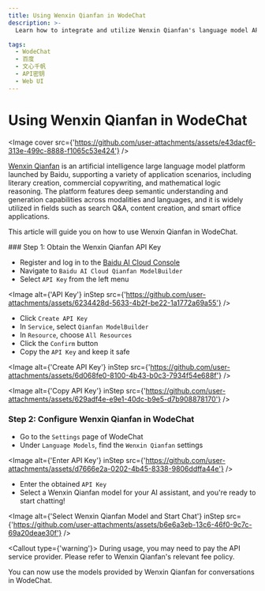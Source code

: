 ```yaml
---
title: Using Wenxin Qianfan in WodeChat
description: >-
  Learn how to integrate and utilize Wenxin Qianfan's language model APIs in WodeChat.

tags:
  - WodeChat
  - 百度
  - 文心千帆
  - API密钥
  - Web UI
---
```


# Using Wenxin Qianfan in WodeChat

<Image cover src={'https://github.com/user-attachments/assets/e43dacf6-313e-499c-8888-f1065c53e424'} />

[Wenxin Qianfan](https://qianfan.cloud.baidu.com/) is an artificial intelligence large language model platform launched by Baidu, supporting a variety of application scenarios, including literary creation, commercial copywriting, and mathematical logic reasoning. The platform features deep semantic understanding and generation capabilities across modalities and languages, and it is widely utilized in fields such as search Q\&A, content creation, and smart office applications.

This article will guide you on how to use Wenxin Qianfan in WodeChat.

<Steps>
  ### Step 1: Obtain the Wenxin Qianfan API Key

  - Register and log in to the [Baidu AI Cloud Console](https://console.bce.baidu.com/)
  - Navigate to `Baidu AI Cloud Qianfan ModelBuilder`
  - Select `API Key` from the left menu

  <Image alt={'API Key'} inStep src={'https://github.com/user-attachments/assets/6234428d-5633-4b2f-be22-1a1772a69a55'} />

  - Click `Create API Key`
  - In `Service`, select `Qianfan ModelBuilder`
  - In `Resource`, choose `All Resources`
  - Click the `Confirm` button
  - Copy the `API Key` and keep it safe

  <Image alt={'Create API Key'} inStep src={'https://github.com/user-attachments/assets/6d068fe0-8100-4b43-b0c3-7934f54e688f'} />

  <Image alt={'Copy API Key'} inStep src={'https://github.com/user-attachments/assets/629adf4e-e9e1-40dc-b9e5-d7b908878170'} />

  ### Step 2: Configure Wenxin Qianfan in WodeChat

  - Go to the `Settings` page of WodeChat
  - Under `Language Models`, find the `Wenxin Qianfan` settings

  <Image alt={'Enter API Key'} inStep src={'https://github.com/user-attachments/assets/d7666e2a-0202-4b45-8338-9806ddffa44e'} />

  - Enter the obtained `API Key`
  - Select a Wenxin Qianfan model for your AI assistant, and you're ready to start chatting!

  <Image alt={'Select Wenxin Qianfan Model and Start Chat'} inStep src={'https://github.com/user-attachments/assets/b6e6a3eb-13c6-46f0-9c7c-69a20deae30f'} />

  <Callout type={'warning'}>
    During usage, you may need to pay the API service provider. Please refer to Wenxin Qianfan's
    relevant fee policy.
  </Callout>
</Steps>

You can now use the models provided by Wenxin Qianfan for conversations in WodeChat.

